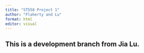```yaml
---
title: "ST558 Project 1"
author: "Flaherty and Lu"
format: html
editor: visual
---
```


## This is a development branch from Jia Lu.
